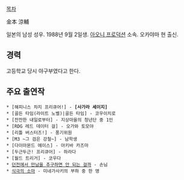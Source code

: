 [[목차]]

金本 涼輔

일본의 남성 성우. 1988년 9월 2일생. [[아오니 프로덕션]] 소속. 오카야마 현 출신.

== 경력 ==
고등학교 당시 야구부였다고 한다.

== 주요 출연작 ==
 * [해피니스 차지 프리큐어!] - '''[사가라 세이지]'''
 * [골든 타임(라이트 노벨)|골든 타임] - 코우이치로
 * [잔잔한 내일로부터] - 지상마을의 청년단 중 1인
 * [RDG 레드 데이터 걸] - 오가와 토모야
 * [리틀 버스터즈!] - 풍기위원
 * [M3 ~그 검은 강철~] - 남학생
 * [다이아몬드 에이스] - 아키바 카즈마
 * [두근두근! 프리큐어] - 하라다
 * [월드 트리거] - 코우다
 * [[던전에서 만남을 추구하면 안 되는 걸까]] - 손님
 * [[식극의 소마]] - 미네가사키의 부하 중 한 명
